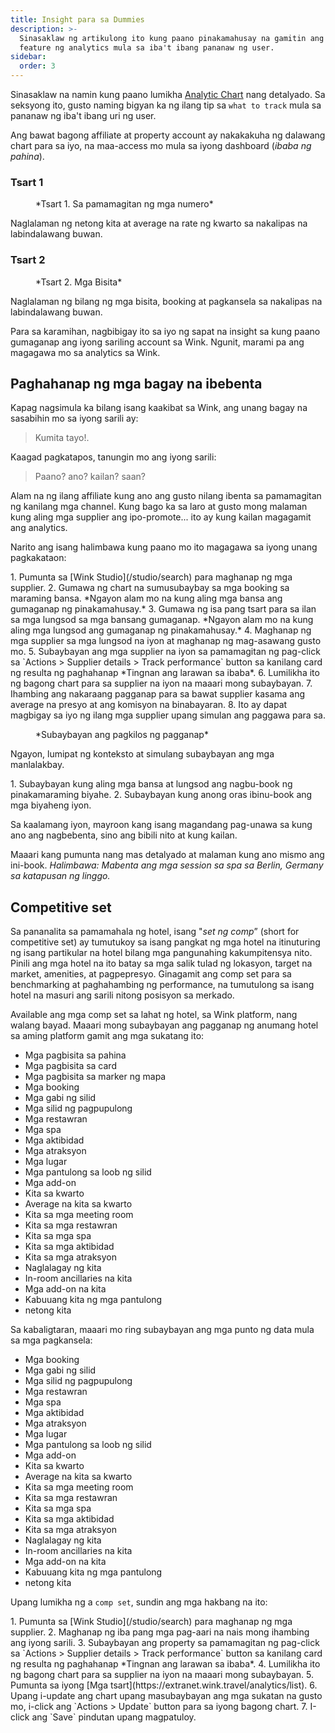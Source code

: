 ```yaml
---
title: Insight para sa Dummies
description: >-
  Sinasaklaw ng artikulong ito kung paano pinakamahusay na gamitin ang aming mga
  feature ng analytics mula sa iba't ibang pananaw ng user.
sidebar:
  order: 3
---
```


Sinasaklaw na namin kung paano lumikha [Analytic Chart](/user/analytics/) nang detalyado. Sa seksyong ito, gusto naming bigyan ka ng ilang tip sa `what to track` mula sa pananaw ng iba't ibang uri ng user.

Ang bawat bagong affiliate at property account ay nakakakuha ng dalawang chart para sa iyo, na maa-access mo mula sa iyong dashboard (*ibaba ng pahina*).

### Tsart 1

<figure>
  <CloudinaryImage width="700" height="222" resize="scale" quality="best" alt="Sa pamamagitan ng mga numero" src="academy/by-the-numbers" errorImage="noimage_opaque_nyrtl0.png" />

  <figcaption>*Tsart 1. Sa pamamagitan ng mga numero*</figcaption>
</figure>


Naglalaman ng netong kita at average na rate ng kwarto sa nakalipas na labindalawang buwan.

### Tsart 2

<figure>
  <CloudinaryImage width="700" height="222" resize="scale" quality="best" alt="Mga bisita" src="academy/visitors" errorImage="noimage_opaque_nyrtl0.png" />

  <figcaption>*Tsart 2. Mga Bisita*</figcaption>
</figure>


Naglalaman ng bilang ng mga bisita, booking at pagkansela sa nakalipas na labindalawang buwan.

Para sa karamihan, nagbibigay ito sa iyo ng sapat na insight sa kung paano gumaganap ang iyong sariling account sa Wink. Ngunit, marami pa ang magagawa mo sa analytics sa Wink.

## Paghahanap ng mga bagay na ibebenta

Kapag nagsimula ka bilang isang kaakibat sa Wink, ang unang bagay na sasabihin mo sa iyong sarili ay:

> Kumita tayo!.

Kaagad pagkatapos, tanungin mo ang iyong sarili:

> Paano? ano? kailan? saan?

Alam na ng ilang affiliate kung ano ang gusto nilang ibenta sa pamamagitan ng kanilang mga channel. Kung bago ka sa laro at gusto mong malaman kung aling mga supplier ang ipo-promote... ito ay kung kailan magagamit ang analytics.

Narito ang isang halimbawa kung paano mo ito magagawa sa iyong unang pagkakataon:

<Steps>
  1. Pumunta sa [Wink Studio](/studio/search) para maghanap ng mga supplier.
  2. Gumawa ng chart na sumusubaybay sa mga booking sa maraming bansa. *Ngayon alam mo na kung aling mga bansa ang gumaganap ng pinakamahusay.*
  3. Gumawa ng isa pang tsart para sa ilan sa mga lungsod sa mga bansang gumaganap. *Ngayon alam mo na kung aling mga lungsod ang gumaganap ng pinakamahusay.*
  4. Maghanap ng mga supplier sa mga lungsod na iyon at maghanap ng mag-asawang gusto mo.
  5. Subaybayan ang mga supplier na iyon sa pamamagitan ng pag-click sa `Actions > Supplier details > Track performance` button sa kanilang card ng resulta ng paghahanap *Tingnan ang larawan sa ibaba*.
  6. Lumilikha ito ng bagong chart para sa supplier na iyon na maaari mong subaybayan.
  7. Ihambing ang nakaraang pagganap para sa bawat supplier kasama ang average na presyo at ang komisyon na binabayaran.
  8. Ito ay dapat magbigay sa iyo ng ilang mga supplier upang simulan ang paggawa para sa.
</Steps>


<figure>
  <CloudinaryImage width="350" height="190" resize="scale" quality="best" alt="Mga detalye ng supplier" src="academy/supplier-details" errorImage="noimage_opaque_nyrtl0.png" />

  <figcaption>*Subaybayan ang pagkilos ng pagganap*</figcaption>
</figure>


Ngayon, lumipat ng konteksto at simulang subaybayan ang mga manlalakbay.

<Steps>
  1. Subaybayan kung aling mga bansa at lungsod ang nagbu-book ng pinakamaraming biyahe.
  2. Subaybayan kung anong oras ibinu-book ang mga biyaheng iyon.
</Steps>


Sa kaalamang iyon, mayroon kang isang magandang pag-unawa sa kung ano ang nagbebenta, sino ang bibili nito at kung kailan.

Maaari kang pumunta nang mas detalyado at malaman kung ano mismo ang ini-book. *Halimbawa: Mabenta ang mga session sa spa sa Berlin, Germany sa katapusan ng linggo.*

## Competitive set

Sa pananalita sa pamamahala ng hotel, isang "*set ng comp*” (short for competitive set) ay tumutukoy sa isang pangkat ng mga hotel na itinuturing ng isang partikular na hotel bilang mga pangunahing kakumpitensya nito.
Pinili ang mga hotel na ito batay sa mga salik tulad ng lokasyon, target na market, amenities, at pagpepresyo.
Ginagamit ang comp set para sa benchmarking at paghahambing ng performance, na tumutulong sa isang hotel na masuri ang sarili nitong posisyon sa merkado.

Available ang mga comp set sa lahat ng hotel, sa Wink platform, nang walang bayad. Maaari mong subaybayan ang pagganap ng anumang hotel sa aming platform gamit ang mga sukatang ito:

* Mga pagbisita sa pahina
* Mga pagbisita sa card
* Mga pagbisita sa marker ng mapa
* Mga booking
* Mga gabi ng silid
* Mga silid ng pagpupulong
* Mga restawran
* Mga spa
* Mga aktibidad
* Mga atraksyon
* Mga lugar
* Mga pantulong sa loob ng silid
* Mga add-on
* Kita sa kwarto
* Average na kita sa kwarto
* Kita sa mga meeting room
* Kita sa mga restawran
* Kita sa mga spa
* Kita sa mga aktibidad
* Kita sa mga atraksyon
* Naglalagay ng kita
* In-room ancillaries na kita
* Mga add-on na kita
* Kabuuang kita ng mga pantulong
* netong kita

Sa kabaligtaran, maaari mo ring subaybayan ang mga punto ng data mula sa mga pagkansela:

* Mga booking
* Mga gabi ng silid
* Mga silid ng pagpupulong
* Mga restawran
* Mga spa
* Mga aktibidad
* Mga atraksyon
* Mga lugar
* Mga pantulong sa loob ng silid
* Mga add-on
* Kita sa kwarto
* Average na kita sa kwarto
* Kita sa mga meeting room
* Kita sa mga restawran
* Kita sa mga spa
* Kita sa mga aktibidad
* Kita sa mga atraksyon
* Naglalagay ng kita
* In-room ancillaries na kita
* Mga add-on na kita
* Kabuuang kita ng mga pantulong
* netong kita

Upang lumikha ng a `comp set`, sundin ang mga hakbang na ito:

<Steps>
  1. Pumunta sa [Wink Studio](/studio/search) para maghanap ng mga supplier.
  2. Maghanap ng iba pang mga pag-aari na nais mong ihambing ang iyong sarili.
  3. Subaybayan ang property sa pamamagitan ng pag-click sa `Actions > Supplier details > Track performance` button sa kanilang card ng resulta ng paghahanap *Tingnan ang larawan sa ibaba*.
  4. Lumilikha ito ng bagong chart para sa supplier na iyon na maaari mong subaybayan.
  5. Pumunta sa iyong [Mga tsart](https://extranet.wink.travel/analytics/list).
  6. Upang i-update ang chart upang masubaybayan ang mga sukatan na gusto mo, i-click ang `Actions > Update` button para sa iyong bagong chart.
  7. I-click ang `Save` pindutan upang magpatuloy.
</Steps>

